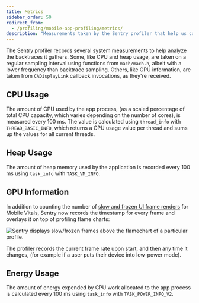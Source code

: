 ```yaml
---
title: Metrics
sidebar_order: 50
redirect_from:
  - /profiling/mobile-app-profiling/metrics/
description: "Measurements taken by the Sentry profiler that help us contextualize the work your mobile app does and detect possible issues impacting performance."
---
```


The Sentry profiler records several system measurements to help analyze the backtraces it gathers. Some, like CPU and heap usage, are taken on a regular sampling interval using functions from `mach/mach.h`, albeit with a lower frequency than backtrace sampling. Others, like GPU information, are taken from `CADisplayLink` callback invocations, as they're received.

## CPU Usage

The amount of CPU used by the app process, (as a scaled percentage of total CPU capacity, which varies depending on the number of cores), is measured every 100 ms. The value is calculated using `thread_info` with `THREAD_BASIC_INFO`, which returns a CPU usage value per thread and sums up the values for all current threads.

## Heap Usage

The amount of heap memory used by the application is recorded every 100 ms using `task_info` with `TASK_VM_INFO`.

## GPU Information

In addition to counting the number of [slow and frozen UI frame renders](/product/performance/mobile-vitals/#slow-and-frozen-frames) for Mobile Vitals, Sentry now records the timestamp for every frame and overlays it on top of profiling flame charts:

![Sentry displays slow/frozen frames above the flamechart of a particular profile.](../flamechart-with-gpu-overlay.png)

The profiler records the current frame rate upon start, and then any time it changes, (for example if a user puts their device into low-power mode).

## Energy Usage

The amount of energy expended by CPU work allocated to the app process is calculated every 100 ms using `task_info` with `TASK_POWER_INFO_V2`.
